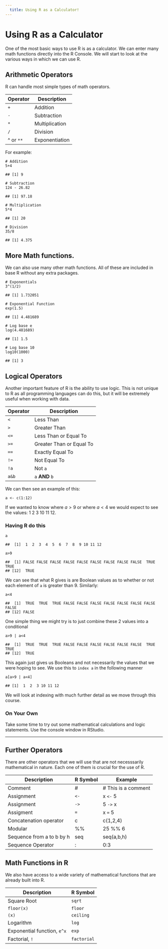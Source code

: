 ```yaml
---
  title: Using R as a Calculator!
---
```



Using R as a Calculator
=======================

One of the most basic ways to use R is as a calculator. We can enter
many math functions directly into the R Console. We will start to look
at the various ways in which we can use R.

Arithmetic Operators
--------------------

R can handle most simple types of math operators.

<table>
<thead>
<tr class="header">
<th>Operator</th>
<th>Description</th>
</tr>
</thead>
<tbody>
<tr class="odd">
<td><code>+</code></td>
<td>Addition</td>
</tr>
<tr class="even">
<td><code>-</code></td>
<td>Subtraction</td>
</tr>
<tr class="odd">
<td><code>*</code></td>
<td>Multiplication</td>
</tr>
<tr class="even">
<td><code>/</code></td>
<td>Division</td>
</tr>
<tr class="odd">
<td>^ or <code>**</code></td>
<td>Exponentiation</td>
</tr>
</tbody>
</table>

For example:

    # Addition
    5+4

    ## [1] 9

    # Subtraction
    124 - 26.82 

    ## [1] 97.18

    # Multiplication
    5*4

    ## [1] 20

    # Division
    35/8

    ## [1] 4.375

More Math functions.
--------------------

We can also use many other math functions. All of these are included in
base R without any extra packages.

    # Exponentials
    3^(1/2)

    ## [1] 1.732051

    # Exponential Function
    exp(1.5)

    ## [1] 4.481689

    # Log base e
    log(4.481689)

    ## [1] 1.5

    # Log base 10
    log10(1000)

    ## [1] 3

Logical Operators
-----------------

Another important feature of R is the ability to use logic. This is not
unique to R as all programming languages can do this, but it will be
extremely useful when working with data.

<table>
<thead>
<tr class="header">
<th>Operator</th>
<th>Description</th>
</tr>
</thead>
<tbody>
<tr class="odd">
<td><code>&lt;</code></td>
<td>Less Than</td>
</tr>
<tr class="even">
<td><code>&gt;</code></td>
<td>Greater Than</td>
</tr>
<tr class="odd">
<td><code>&lt;=</code></td>
<td>Less Than or Equal To</td>
</tr>
<tr class="even">
<td><code>&gt;=</code></td>
<td>Greater Than or Equal To</td>
</tr>
<tr class="odd">
<td><code>==</code></td>
<td>Exactly Equal To</td>
</tr>
<tr class="even">
<td><code>!=</code></td>
<td>Not Equal To</td>
</tr>
<tr class="odd">
<td><code>!a</code></td>
<td>Not <code>a</code></td>
</tr>
<tr class="even">
<td><code>a&amp;b</code></td>
<td><code>a</code> <strong>AND</strong> <code>b</code></td>
</tr>
</tbody>
</table>

We can then see an example of this:

    a <- c(1:12)

If we wanted to know where *a* &gt; 9 or where *a* &lt; 4 we would
expect to see the values: 1 2 3 10 11 12.

### Having R do this

    a

    ##  [1]  1  2  3  4  5  6  7  8  9 10 11 12

    a>9

    ##  [1] FALSE FALSE FALSE FALSE FALSE FALSE FALSE FALSE FALSE  TRUE  TRUE
    ## [12]  TRUE

We can see that what R gives is are Boolean values as to whether or not
each element of `a` is greater than 9. Similarly:

    a<4

    ##  [1]  TRUE  TRUE  TRUE FALSE FALSE FALSE FALSE FALSE FALSE FALSE FALSE
    ## [12] FALSE

One simple thing we might try is to just combine these 2 values into a
conditional

    a>9 | a<4

    ##  [1]  TRUE  TRUE  TRUE FALSE FALSE FALSE FALSE FALSE FALSE  TRUE  TRUE
    ## [12]  TRUE

This again just gives us Booleans and not necessarily the values that we
were hoping to see. We use this to `index a` in the following manner

    a[a>9 | a<4]

    ## [1]  1  2  3 10 11 12

We will look at indexing with much further detail as we move through
this course.

### On Your Own

Take some time to try out some mathematical calculations and logic
statements. Use the console window in RStudio.

------------------------------------------------------------------------

Further Operators
-----------------

There are other operators that we will use that are not necesssarily
mathematical in nature. Each one of them is crucial for the use of R.

<table>
<thead>
<tr class="header">
<th>Description</th>
<th>R Symbol</th>
<th>Example</th>
</tr>
</thead>
<tbody>
<tr class="odd">
<td>Comment</td>
<td>#</td>
<td># This is a comment</td>
</tr>
<tr class="even">
<td>Assignment</td>
<td><code>&lt;-</code></td>
<td>x <code>&lt;-</code> 5</td>
</tr>
<tr class="odd">
<td>Assignment</td>
<td><code>-&gt;</code></td>
<td>5 <code>-&gt;</code> x</td>
</tr>
<tr class="even">
<td>Assigment</td>
<td><code>=</code></td>
<td>x <code>=</code> 5</td>
</tr>
<tr class="odd">
<td>Concatenation operator</td>
<td>c</td>
<td>c(1,2,4)</td>
</tr>
<tr class="even">
<td>Modular</td>
<td>%%</td>
<td>25 %% 6</td>
</tr>
<tr class="odd">
<td>Sequence from a to b by h</td>
<td>seq</td>
<td>seq(a,b,h)</td>
</tr>
<tr class="even">
<td>Sequence Operator</td>
<td>:</td>
<td>0:3</td>
</tr>
</tbody>
</table>

Math Functions in R
-------------------

We also have access to a wide variety of mathematical functions that are
already built into R.

<table>
<thead>
<tr class="header">
<th>Description</th>
<th>R Symbol</th>
</tr>
</thead>
<tbody>
<tr class="odd">
<td>Square Root</td>
<td><code>sqrt</code></td>
</tr>
<tr class="even">
<td><code>floor(x)</code></td>
<td><code>floor</code></td>
</tr>
<tr class="odd">
<td><code>\ceil(x)</code></td>
<td><code>ceiling</code></td>
</tr>
<tr class="even">
<td>Logarithm</td>
<td><code>log</code></td>
</tr>
<tr class="odd">
<td>Exponential function, <code>e^x</code></td>
<td><code>exp</code></td>
</tr>
<tr class="even">
<td>Factorial, <code>!</code></td>
<td><code>factorial</code></td>
</tr>
</tbody>
</table>
